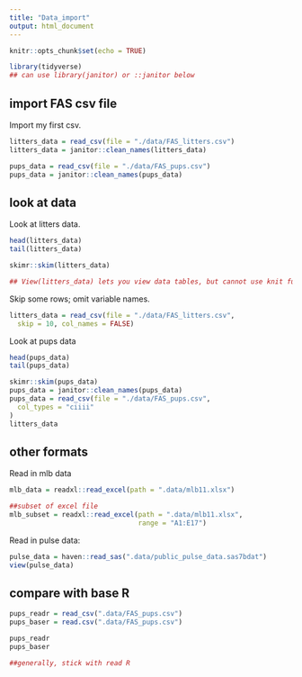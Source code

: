 ```yaml
---
title: "Data_import"
output: html_document
---
```


```r
knitr::opts_chunk$set(echo = TRUE)

library(tidyverse)
## can use library(janitor) or ::janitor below
```

## import FAS csv file

Import my first csv. 

```r
litters_data = read_csv(file = "./data/FAS_litters.csv")
litters_data = janitor::clean_names(litters_data)
```

```r
pups_data = read_csv(file = "./data/FAS_pups.csv")
pups_data = janitor::clean_names(pups_data)
```

## look at data

Look at litters data.
```r
head(litters_data)
tail(litters_data)

skimr::skim(litters_data)

## View(litters_data) lets you view data tables, but cannot use knit function (type in console)
```

Skip some rows; omit variable names.

```r
litters_data = read_csv(file = "./data/FAS_litters.csv",
  skip = 10, col_names = FALSE)
```

Look at pups data
```r
head(pups_data)
tail(pups_data)

skimr::skim(pups_data)
pups_data = janitor::clean_names(pups_data)
pups_data = read_csv(file = "./data/FAS_pups.csv",
  col_types = "ciiii"
)
litters_data
```

## other formats

Read in mlb data
```r
mlb_data = readxl::read_excel(path = ".data/mlb11.xlsx")

##subset of excel file
mlb_subset = readxl::read_excel(path = ".data/mlb11.xlsx",
                                range = "A1:E17")
```

Read in pulse data:

```r
pulse_data = haven::read_sas(".data/public_pulse_data.sas7bdat")
view(pulse_data)
```

## compare with base R
```r
pups_readr = read_csv(".data/FAS_pups.csv")
pups_baser = read.csv(".data/FAS_pups.csv")

pups_readr
pups_baser

##generally, stick with read R
```

